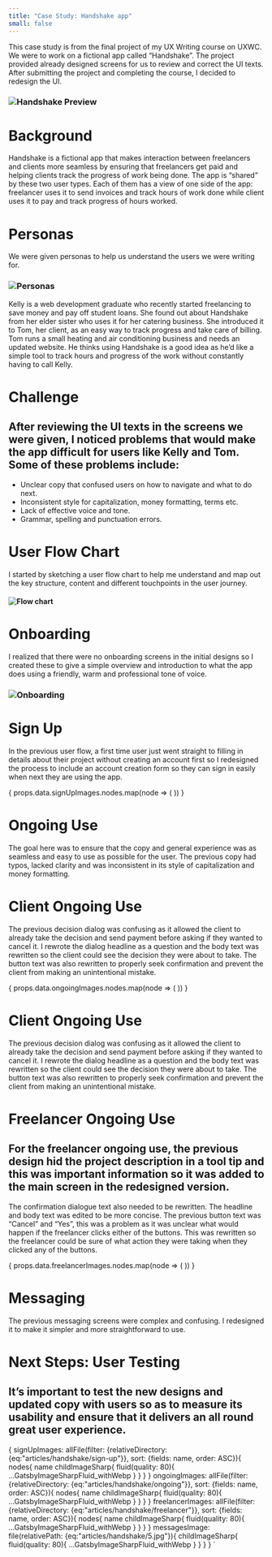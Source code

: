 ```yaml
---
title: "Case Study: Handshake app"
small: false
---
```









This case study is from the final project of my UX Writing course on UXWC. We were to work on a fictional app called “Handshake”. The project provided already designed screens for us to review and correct the UI texts. After submitting the project and completing the course, I decided to redesign the UI.

### ![Handshake Preview](../../../../assets/images/articles/handshake/1.jpg)

# Background

Handshake is a fictional app that makes interaction between freelancers and clients more seamless by ensuring that freelancers get paid and helping clients track the progress of work being done. The app is “shared” by these two user types. Each of them has a view of one side of the app: freelancer uses it to send invoices and track hours of work done while client uses it to pay and track progress of hours worked.

# Personas

We were given personas to help us understand the users we were writing for.

### ![Personas](../../../../assets/images/articles/handshake/2.png)

Kelly is a web development graduate who recently started freelancing to save money and pay off student loans. She found out about Handshake from her elder sister who uses it for her catering business. She introduced it to Tom, her client, as an easy way to track progress and take care of billing. Tom runs a small heating and air conditioning business and needs an updated website. He thinks using Handshake is a good idea as he’d like a simple tool to track hours and progress of the work without constantly having to call Kelly.

# Challenge

## After reviewing the UI texts in the screens we were given, I noticed problems that would make the app difficult for users like Kelly and Tom. Some of these problems include:

- Unclear copy that confused users on how to navigate and what to do next.
- Inconsistent style for capitalization, money formatting, terms etc.
- Lack of effective voice and tone.
- Grammar, spelling and punctuation errors.

# User Flow Chart
I started by sketching a user flow chart to help me understand and map out the key structure, content and different touchpoints in the user journey.

#### ![Flow chart](../../../../assets/images/articles/handshake/3.png)

# Onboarding
I realized that there were no onboarding screens in the initial designs so I created these to give a simple overview and introduction to what the app does using a friendly, warm and professional tone of voice.

### ![Onboarding](../../../../assets/images/articles/handshake/4.jpg)

# Sign Up
In the previous user flow, a first time user just went straight to filling in details about their project without creating an account first so I redesigned the process to include an account creation form so they can sign in easily when next they are using the app.

<Carousel>
  {
    props.data.signUpImages.nodes.map(node => (
      <ArticleCarouselItem
        name={node.name}
        fluid={node.childImageSharp.fluid}
        maxWidth='750px'
      />
    ))
  }
</Carousel>

# Ongoing Use
The goal here was to ensure that the copy and general experience was as seamless and easy to use as possible for the user. The previous copy had typos, lacked clarity and was inconsistent in its style of capitalization and money formatting.

# Client Ongoing Use
The previous decision dialog was confusing as it allowed the client to already take the decision and send payment before asking if they wanted to cancel it. I rewrote the dialog headline as a question and the body text was rewritten so the client could see the decision they were about to take. The button text was also rewritten to properly seek confirmation and prevent the client from making an unintentional mistake.

<Carousel>
  {
    props.data.ongoingImages.nodes.map(node => (
      <ArticleCarouselItem
        name={node.name}
        fluid={node.childImageSharp.fluid}
        maxWidth='750px'
      />
    ))
  }
</Carousel>

# Client Ongoing Use
The previous decision dialog was confusing as it allowed the client to already take the decision and send payment before asking if they wanted to cancel it. I rewrote the dialog headline as a question and the body text was rewritten so the client could see the decision they were about to take. The button text was also rewritten to properly seek confirmation and prevent the client from making an unintentional mistake.

# Freelancer Ongoing Use
## For the freelancer ongoing use, the previous design hid the project description in a tool tip and this was important information so it was added to the main screen in the redesigned version.

The confirmation dialogue text also needed to be rewritten. The headline and body text was edited to be more concise. The previous button text was “Cancel” and “Yes”, this was a problem as it was unclear what would happen if the freelancer clicks either of the buttons. This was rewritten so the freelancer could be sure of what action they were taking when they clicked any of the buttons.

<Carousel>
  {
    props.data.freelancerImages.nodes.map(node => (
      <ArticleCarouselItem
        name={node.name}
        fluid={node.childImageSharp.fluid}
        maxWidth='750px'
      />
    ))
  }
</Carousel>

# Messaging
The previous messaging screens were complex and confusing. I redesigned it to make it simpler and more straightforward to use.

<ArticleCarouselItem
  name='Messaging Screens'
  fluid={props.data.messagesImage?.childImageSharp.fluid}
  maxWidth='750px'
/>
<div style={{marginBottom: 75}}/>

# Next Steps: User Testing
## It’s important to test the new designs and updated copy with users so as to measure its usability and ensure that it delivers an all round great user experience.

 {
  signUpImages: allFile(filter: {relativeDirectory: {eq:"articles/handshake/sign-up"}}, sort: {fields: name, order: ASC}){
      nodes{
        name
        childImageSharp{
          fluid(quality: 80){
              ...GatsbyImageSharpFluid_withWebp
          }
        }
      }
    }
  ongoingImages: allFile(filter: {relativeDirectory: {eq:"articles/handshake/ongoing"}}, sort: {fields: name, order: ASC}){
      nodes{
        name
        childImageSharp{
        fluid(quality: 80){
            ...GatsbyImageSharpFluid_withWebp
          }
        }
      }
    }
  freelancerImages: allFile(filter: {relativeDirectory: {eq:"articles/handshake/freelancer"}}, sort: {fields: name, order: ASC}){
    nodes{
      name
      childImageSharp{
      fluid(quality: 80){
          ...GatsbyImageSharpFluid_withWebp
        }
      }
    }
  }
  messagesImage: file(relativePath: {eq:"articles/handshake/5.jpg"}){
      childImageSharp{
          fluid(quality: 80){
            ...GatsbyImageSharpFluid_withWebp
          }
        }
      }
 }
`

